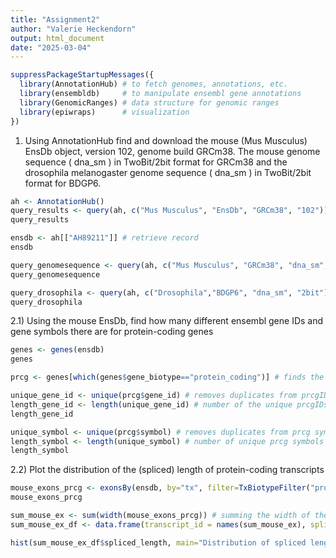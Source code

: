 ```yaml
---
title: "Assignment2"
author: "Valerie Heckendorn"
output: html_document
date: "2025-03-04"
---
```


```r
suppressPackageStartupMessages({
  library(AnnotationHub) # to fetch genomes, annotations, etc.
  library(ensembldb)     # to manipulate ensembl gene annotations
  library(GenomicRanges) # data structure for genomic ranges 
  library(epiwraps)      # visualization
})
```

1)  Using AnnotationHub find and download the mouse (Mus Musculus) EnsDb object, version 102, genome build GRCm38. The mouse genome sequence ( dna_sm ) in TwoBit/2bit format for GRCm38 and the drosophila melanogaster genome sequence ( dna_sm ) in TwoBit/2bit format for BDGP6.

```r
ah <- AnnotationHub() 
query_results <- query(ah, c("Mus Musculus", "EnsDb", "GRCm38", "102")) # to find the mouse Ensdb object, version 102, genome build GRCm38
query_results

ensdb <- ah[["AH89211"]] # retrieve record 
ensdb
```

```r
query_genomesequence <- query(ah, c("Mus Musculus", "GRCm38", "dna_sm", "2bit")) # find mouse genome sequence
query_genomesequence

query_drosophila <- query(ah, c("Drosophila","BDGP6", "dna_sm", "2bit")) # find drosophila genome sequence
query_drosophila
```

2.1) Using the mouse EnsDb, find how many different ensembl gene IDs and gene symbols there are for protein-coding genes

```r
genes <- genes(ensdb)
genes

prcg <- genes[which(genes$gene_biotype=="protein_coding")] # finds the protein coding genes in ensdb

unique_gene_id <- unique(prcg$gene_id) # removes duplicates from prcgIDs
length_gene_id <- length(unique_gene_id) # number of the unique prcgIDs
length_gene_id

unique_symbol <- unique(prcg$symbol) # removes duplicates from prcg symbols
length_symbol <- length(unique_symbol) # number of unique prcg symbols
length_symbol
```

2.2) Plot the distribution of the (spliced) length of protein-coding transcripts

```r
mouse_exons_prcg <- exonsBy(ensdb, by="tx", filter=TxBiotypeFilter("protein_coding")) # pr-coding-mouse-exons by transcripts
mouse_exons_prcg
```

```r
sum_mouse_ex <- sum(width(mouse_exons_prcg)) # summing the width of the exons per transcript
sum_mouse_ex_df <- data.frame(transcript_id = names(sum_mouse_ex), spliced_length = sum_mouse_ex)

hist(sum_mouse_ex_df$spliced_length, main="Distribution of spliced length of protein-coding transcripts", xlab= "Length (bp)") # Plot
```
